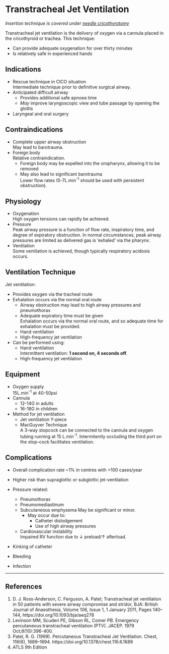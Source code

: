 # Transtracheal Jet Ventilation


*Insertion technique is covered under [needle cricothyrotomy](procedures/needle-cricothyrotomy.md)*

Transtracheal jet ventilation is the delivery of oxygen via a cannula placed in the cricothyroid or trachea. This technique:

* Can provide adequate oxygenation for over thirty minutes
* Is relatively safe in experienced hands

## Indications

* Rescue technique in CICO situation\
Intermediate technique prior to definitive surgical airway.
* Anticipated difficult airway
	* Provides additional safe apnoea time
	* *May* improve laryngoscopic view and tube passage by opening the glottis
* Laryngeal and oral surgery

## Contraindications

* Complete upper airway obstruction\
May lead to barotrauma.
* Foreign body\
Relative contraindication.
	* Foreign body may be expelled into the oropharynx, allowing it to be removed
	* May also lead to significant barotrauma\
	Lower flow rates (5-7L.min^-1^ should be used with persistent obstruction).


## Physiology

* Oxygenation\
High oxygen tensions can rapidly be achieved.
* Pressure\
Peak airway pressure is a function of flow rate, inspiratory time, and degree of expiratory obstruction. In normal circumstances, peak airway pressures are limited as delivered gas is 'exhaled' via the pharynx.
* Ventilation\
Some ventilation is achieved, though typically respiratory acidosis occurs.

## Ventilation Technique

Jet ventilation:

* Provides oxygen via the tracheal route
* Exhalation occurs via the normal oral route
	* Airway obstruction may lead to high airway pressures and pneumothorax
	* Adequate expiratory time must be given\
	Exhalation occurs via the normal oral route, and so adequate time for exhalation must be provided.
	* Hand ventilation
	* High-frequency jet ventilation
* Can be performed using:
	* Hand ventilation\
	Intermittent ventilation: **1 second on, 4 seconds off**.
	* High-frequency jet ventilation

## Equipment

* Oxygen supply\
15L.min^-1^ at 40-50psi
* Cannula\
	* 12-14G in adults
	* 16-18G in children
* Method for jet ventilation
	* Jet ventilation Y-piece
	* MacGuyver Technique\
	A 3-way stopcock can be connected to the cannula and oxygen tubing running at 15 L.min^-1^. Intermitently occluding the third port on the stop-cock facilitates ventilation.

## Complications

* Overall complication rate ~1% in centres with >100 cases/year
* Higher risk than supraglottic or subglottic jet-ventilation

* Pressure related:
	* Pneumothorax
	* Pneumomediastinum
	* Subcutaneous emphysema
	May be significant or minor.
		* May occur due to:
			* Catheter dislodgement
			* Use of high airway pressures
	* Cardiovascular instability\
	Impaired RV function due to ↓ preload/↑ afterload.
* Kinking of catheter
* Bleeding
* Infection


---


## References

1. D. J. Ross-Anderson, C. Ferguson, A. Patel; Transtracheal jet ventilation in 50 patients with severe airway compromise and stridor, BJA: British Journal of Anaesthesia, Volume 106, Issue 1, 1 January 2011, Pages 140–144, https://doi.org/10.1093/bja/aeq278
2. Levinson MM, Scuderi PE, Gibson RL, Comer PB. Emergency percutaneous transtracheal ventilation (PTV). JACEP. 1979 Oct;8(10):396-400.
3. Patel, R. G. (1999). Percutaneous Transtracheal Jet Ventilation. Chest, 116(6), 1689–1694. https://doi.org/10.1378/chest.116.6.1689
4. ATLS 9th Edition